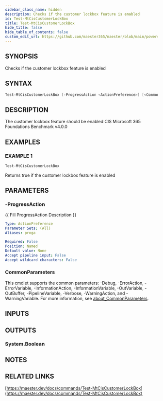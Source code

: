 ```yaml
---
sidebar_class_name: hidden
description: Checks if the customer lockbox feature is enabled
id: Test-MtCisCustomerLockBox
title: Test-MtCisCustomerLockBox
hide_title: false
hide_table_of_contents: false
custom_edit_url: https://github.com/maester365/maester/blob/main/powershell/public/Test-MtCisCustomerLockBox.ps1
---
```


## SYNOPSIS

Checks if the customer lockbox feature is enabled

## SYNTAX

```powershell
Test-MtCisCustomerLockBox [-ProgressAction <ActionPreference>] [<CommonParameters>]
```

## DESCRIPTION

The customer lockbox feature should be enabled
CIS Microsoft 365 Foundations Benchmark v4.0.0

## EXAMPLES

### EXAMPLE 1

```powershell
Test-MtCisCustomerLockBox
```

Returns true if the customer lockbox feature is enabled

## PARAMETERS

### -ProgressAction

\{\{ Fill ProgressAction Description \}\}

```yaml
Type: ActionPreference
Parameter Sets: (All)
Aliases: proga

Required: False
Position: Named
Default value: None
Accept pipeline input: False
Accept wildcard characters: False
```

### CommonParameters

This cmdlet supports the common parameters: -Debug, -ErrorAction, -ErrorVariable, -InformationAction, -InformationVariable, -OutVariable, -OutBuffer, -PipelineVariable, -Verbose, -WarningAction, and -WarningVariable. For more information, see [about_CommonParameters](http://go.microsoft.com/fwlink/?LinkID=113216).

## INPUTS

## OUTPUTS

### System.Boolean

## NOTES

## RELATED LINKS

[https://maester.dev/docs/commands/Test-MtCisCustomerLockBox](https://maester.dev/docs/commands/Test-MtCisCustomerLockBox)

